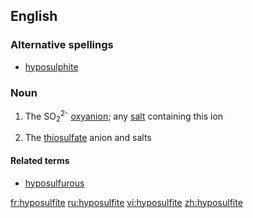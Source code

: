 ==English==

===Alternative spellings===
*[[hyposulphite]]

===Noun===
{{wikipedia}}
{{en-noun}}

#{{inorganic chemistry}} The SO<sub>2</sub><sup>2-</sup> [[oxyanion]]; any [[salt]] containing this ion
#{{inorganic compound}} The [[thiosulfate]] anion and salts

====Related terms====
*[[hyposulfurous]]

[[fr:hyposulfite]]
[[ru:hyposulfite]]
[[vi:hyposulfite]]
[[zh:hyposulfite]]